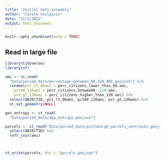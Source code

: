 ```yaml
---
title: "Initial data assembly"
author: "Carole Voulgaris"
date: "12/1/2021"
output: html_document
---
```


```r
knitr::opts_chunk$set(echo = TRUE)
```

## Read in large file


```r
library(tidyverse)
library(sf)
```

```r
ami <- st_read(
  "Data/parsed_data/percentage_between_80-120_AMI.geojson") %>%
  rename(pct_lt_80ami = perc_citizens_lower_than_80.ami,
    pct80_120ami = perc_citizens_betwee80..120.ami,
    pct_gt_120ami = perc_citizens_higher_than_120.ami) %>%
  select(OBJECTID, pct_lt_80ami, pct80_120ami, pct_gt_120ami) %>%
  st_set_geometry(NULL)

gen_entropy <- st_read(
  "Data/parsed_data/age_entropy.geojson")

parcels <- st_read("Data/parsed_data/pittsburgh_parcels_centroids.geojson") %>%
  select(OBJECTID) %>%
  left_join(ami)



st_write(parcels, dsn = "parcels.geojson")
```


